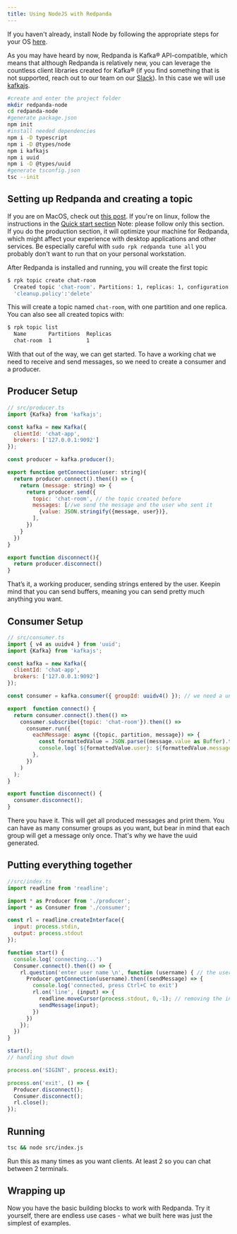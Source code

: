 ```yaml
---
title: Using NodeJS with Redpanda
---
```


<head>
    <meta name="title" content="Using NodeJS with Redpanda | Redpanda Docs"/>
    <meta name="description" content="Implementing producer and consumer in NodeJS to work with Redpanda."/>
    <link rel="canonical" href="https://docs.redpanda.com/docs/develop/guide-nodejs/" />
</head>

If you haven't already, install Node by following the appropriate steps for
your OS [here](https://nodejs.org/en/download/package-manager/).

As you may have heard by now, Redpanda is Kafka® API-compatible, which means
that although Redpanda is relatively new, you can leverage the countless client
libraries created for Kafka® (if you find something that is not supported,
reach out to our team on our <a href="https://redpanda.com/slack">Slack</a>).
In this case we will use [kafkajs](https://kafka.js.org/).

```bash
#create and enter the project folder
mkdir redpanda-node
cd redpanda-node
#generate package.json
npm init
#install needed dependencies
npm i -D typescript
npm i -D @types/node
npm i kafkajs
npm i uuid
npm i -D @types/uuid
#generate tsconfig.json
tsc --init
```

## Setting up Redpanda and creating a topic

If you are on MacOS, check out [this post](../../quickstart/quick-start-macos).
If you're on linux, follow the instructions in the
[Quick start section](../../quickstart/quick-start-linux)
Note: please follow only this section. If you do the production section, it
will optimize your machine for Redpanda, which might affect your experience
with desktop applications and other services. Be especially careful with
`sudo rpk redpanda tune all` you probably don't want to run that on your personal
workstation.


After Redpanda is installed and running, you will create the first topic
```bash
$ rpk topic create chat-room
  Created topic 'chat-room'. Partitions: 1, replicas: 1, configuration:
  'cleanup.policy':'delete'
```
This will create a topic named `chat-room`, with one partition and one replica.
You can also see all created topics with:
```bash
$ rpk topic list
  Name       Partitions  Replicas  
  chat-room  1           1
```

With that out of the way, we can get started. To have a working chat we need to
receive and send messages, so we need to create a consumer and a producer.

## Producer Setup

```javascript
// src/producer.ts
import {Kafka} from 'kafkajs';

const kafka = new Kafka({
  clientId: 'chat-app',
  brokers: ['127.0.0.1:9092']
});

const producer = kafka.producer();

export function getConnection(user: string){
  return producer.connect().then(() => {
    return (message: string) => {
      return producer.send({
        topic: 'chat-room', // the topic created before
        messages: [//we send the message and the user who sent it
          {value: JSON.stringify({message, user})},
        ],
      })
    }
  })
}

export function disconnect(){
  return producer.disconnect()
}
```
That’s it, a working producer, sending strings entered by the user. Keepin mind
that you can send buffers, meaning you can send pretty much anything you want.

## Consumer Setup

```javascript
// src/consumer.ts
import { v4 as uuidv4 } from 'uuid';
import {Kafka} from 'kafkajs';

const kafka = new Kafka({
  clientId: 'chat-app',
  brokers: ['127.0.0.1:9092']
});

const consumer = kafka.consumer({ groupId: uuidv4() }); // we need a unique groupId I'll explain down

export  function connect() {
  return consumer.connect().then(() =>
    consumer.subscribe({topic: 'chat-room'}).then(() =>
      consumer.run({
        eachMessage: async ({topic, partition, message}) => {
          const formattedValue = JSON.parse((message.value as Buffer).toString()); // everything comes as a buffer
          console.log(`${formattedValue.user}: ${formattedValue.message}`)// print the message
        },
      })
    )
  );
}

export function disconnect() {
  consumer.disconnect();
}
```
There you have it. This will get all produced messages and print them. You can
have as many consumer groups as you want, but bear in mind that each group will
get a message only once. That's why we have the uuid generated.

## Putting everything together

```javascript
//src/index.ts
import readline from 'readline';

import * as Producer from './producer';
import * as Consumer from './consumer';

const rl = readline.createInterface({
  input: process.stdin,
  output: process.stdout
});

function start() {
  console.log('connecting...')
  Consumer.connect().then(() => {
    rl.question('enter user name \n', function (username) { // the username to print it along with the messages
      Producer.getConnection(username).then((sendMessage) => {
        console.log('connected, press Ctrl+C to exit')
        rl.on('line', (input) => {
          readline.moveCursor(process.stdout, 0,-1); // removing the input so you don't get duplicated items in terminal
          sendMessage(input);
        })
      })
    });
  })
}

start();
// handling shut down

process.on('SIGINT', process.exit);

process.on('exit', () => {
  Producer.disconnect();
  Consumer.disconnect();
  rl.close();
});
``` 

## Running

```bash
tsc && node src/index.js
```
Run this as many times as you want clients. At least 2 so you can chat between
2 terminals.

## Wrapping up

Now you have the basic building blocks to work with Redpanda. Try it yourself,
there are endless use cases - what we built here was just the simplest of
examples.
